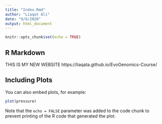 ```yaml
---
title: "Index.Rmd"
author: "Liaqat Ali"
date: "9/6/2020"
output: html_document
---
```


```r
knitr::opts_chunk$set(echo = TRUE)
```

## R Markdown



THIS IS MY NEW WEBSITE
https://liaqata.github.io/EvoGenomics-Course/


## Including Plots

You can also embed plots, for example:

```r
plot(pressure)
```

Note that the `echo = FALSE` parameter was added to the code chunk to prevent printing of the R code that generated the plot.
